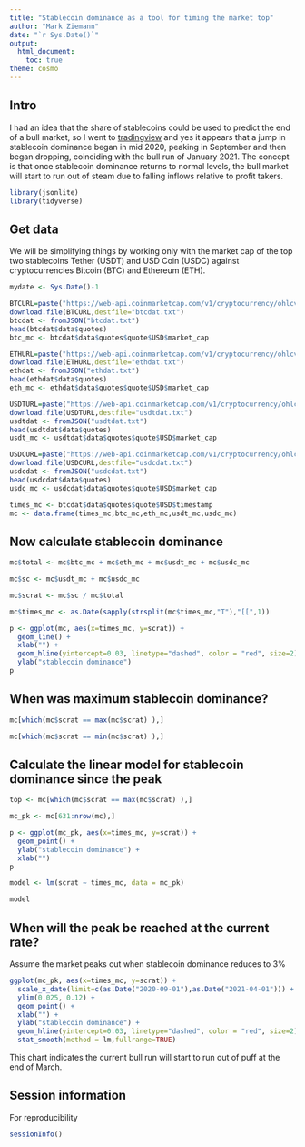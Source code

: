 ```yaml
---
title: "Stablecoin dominance as a tool for timing the market top"
author: "Mark Ziemann"
date: "`r Sys.Date()`"
output:
  html_document:
    toc: true
theme: cosmo
---
```


## Intro

I had an idea that the share of stablecoins could be used to predict the end of a bull market, so I went to [tradingview](https://www.tradingview.com/symbols/CRYPTOCAP-USDT.D/) 
and yes it appears that a jump in stablecoin dominance began in mid 2020, peaking in September and then began dropping, coinciding with the bull run of January 2021.
The concept is that once stablecoin dominance returns to normal levels, the bull market will start to run out of steam due to falling inflows relative to profit takers.

```r

library(jsonlite)
library(tidyverse)

```

## Get data

We will be simplifying things by working only with the market cap of the top two stablecoins Tether (USDT) and USD Coin (USDC) against cryptocurrencies Bitcoin (BTC) and Ethereum (ETH).





```r

mydate <- Sys.Date()-1

BTCURL=paste("https://web-api.coinmarketcap.com/v1/cryptocurrency/ohlcv/historical?symbol=BTC&convert=USD&interval=daily&time_start=2019-01-01&time_end=",mydate,sep="")
download.file(BTCURL,destfile="btcdat.txt")
btcdat <- fromJSON("btcdat.txt")
head(btcdat$data$quotes)
btc_mc <- btcdat$data$quotes$quote$USD$market_cap

ETHURL=paste("https://web-api.coinmarketcap.com/v1/cryptocurrency/ohlcv/historical?symbol=ETH&convert=USD&interval=daily&time_start=2019-01-01&time_end=",mydate,sep="")
download.file(ETHURL,destfile="ethdat.txt")
ethdat <- fromJSON("ethdat.txt")
head(ethdat$data$quotes)
eth_mc <- ethdat$data$quotes$quote$USD$market_cap 

USDTURL=paste("https://web-api.coinmarketcap.com/v1/cryptocurrency/ohlcv/historical?symbol=USDT&convert=USD&interval=daily&time_start=2019-01-01&time_end=",mydate,sep="")
download.file(USDTURL,destfile="usdtdat.txt")
usdtdat <- fromJSON("usdtdat.txt")
head(usdtdat$data$quotes)
usdt_mc <- usdtdat$data$quotes$quote$USD$market_cap

USDCURL=paste("https://web-api.coinmarketcap.com/v1/cryptocurrency/ohlcv/historical?symbol=USDT&convert=USD&interval=daily&time_start=2019-01-01&time_end=",mydate,sep="")
download.file(USDCURL,destfile="usdcdat.txt")
usdcdat <- fromJSON("usdcdat.txt")
head(usdcdat$data$quotes)
usdc_mc <- usdcdat$data$quotes$quote$USD$market_cap

times_mc <- btcdat$data$quotes$quote$USD$timestamp
mc <- data.frame(times_mc,btc_mc,eth_mc,usdt_mc,usdc_mc)


```

## Now calculate stablecoin dominance


```r

mc$total <- mc$btc_mc + mc$eth_mc + mc$usdt_mc + mc$usdc_mc

mc$sc <- mc$usdt_mc + mc$usdc_mc

mc$scrat <- mc$sc / mc$total

mc$times_mc <- as.Date(sapply(strsplit(mc$times_mc,"T"),"[[",1))

p <- ggplot(mc, aes(x=times_mc, y=scrat)) +
  geom_line() + 
  xlab("") +
  geom_hline(yintercept=0.03, linetype="dashed", color = "red", size=2) +
  ylab("stablecoin dominance")
p


```

## When was maximum stablecoin dominance?

```r

mc[which(mc$scrat == max(mc$scrat) ),]

mc[which(mc$scrat == min(mc$scrat) ),]

```

## Calculate the linear model for stablecoin dominance since the peak

```r

top <- mc[which(mc$scrat == max(mc$scrat) ),]

mc_pk <- mc[631:nrow(mc),]

p <- ggplot(mc_pk, aes(x=times_mc, y=scrat)) +
  geom_point() + 
  ylab("stablecoin dominance") +
  xlab("")
p

model <- lm(scrat ~ times_mc, data = mc_pk)

model

```

## When will the peak be reached at the current rate?

Assume the market peaks out when stablecoin dominance reduces to 3%

```r

ggplot(mc_pk, aes(x=times_mc, y=scrat)) +
  scale_x_date(limit=c(as.Date("2020-09-01"),as.Date("2021-04-01"))) +
  ylim(0.025, 0.12) +
  geom_point() +
  xlab("") +
  ylab("stablecoin dominance") +
  geom_hline(yintercept=0.03, linetype="dashed", color = "red", size=2) +
  stat_smooth(method = lm,fullrange=TRUE)

```

This chart indicates the current bull run will start to run out of puff at the end of March.


## Session information

For reproducibility

```r

sessionInfo()

```
